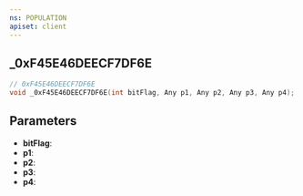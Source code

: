 ```yaml
---
ns: POPULATION
apiset: client
---
```

## _0xF45E46DEECF7DF6E

```c
// 0xF45E46DEECF7DF6E
void _0xF45E46DEECF7DF6E(int bitFlag, Any p1, Any p2, Any p3, Any p4);
```


## Parameters
* **bitFlag**:
* **p1**:
* **p2**:
* **p3**:
* **p4**: